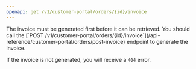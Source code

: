 ```yaml
---
openapi: get /v1/customer-portal/orders/{id}/invoice
---
```


<Note>
  The invoice must be generated first before it can be retrieved. You should call the [`POST /v1/customer-portal/orders/{id}/invoice`](/api-reference/customer-portal/orders/post-invoice) endpoint to generate the invoice.

If the invoice is not generated, you will receive a `404` error.

</Note>
